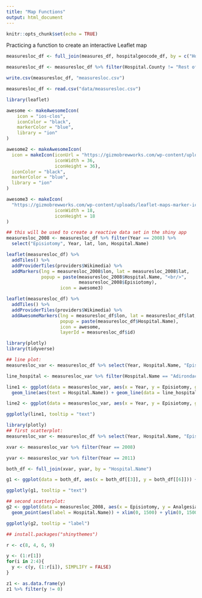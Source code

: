 ```yaml
---
title: "Map Functions"
output: html_document
---
```


```r
knitr::opts_chunk$set(echo = TRUE)
```

Practicing a function to create an interactive Leaflet map

```r
measuresloc_df <- full_join(measures_df, hospitalgeocode_df, by = c("Hospital.Name" = "Hospital"))

measuresloc_df <- measuresloc_df %>% filter(Hospital.County != "Rest of State")

write.csv(measuresloc_df, "measuresloc.csv")

measuresloc_df <- read.csv("data/measuresloc.csv")

library(leaflet)

awesome <- makeAwesomeIcon(
    icon = "ios-clos",
    iconColor = "black",
    markerColor = "blue",
    library = "ion"
)

awesome2 <- makeAwesomeIcon(
  icon = makeIcon(iconUrl = "https://gizmobrewworks.com/wp-content/uploads/leaflet-maps-marker-icons/hospital-2.png", 
                  iconWidth = 36, 
                  iconHeight = 36),
  iconColor = "black",
  markerColor = "blue",
  library = "ion"
)

awesome3 <- makeIcon(
  "https://gizmobrewworks.com/wp-content/uploads/leaflet-maps-marker-icons/hospital-2.png", 
                  iconWidth = 18, 
                  iconHeight = 18
)

## this will be used to create a reactive data set in the shiny app
measuresloc_2008 <- measuresloc_df %>% filter(Year == 2008) %>% 
  select("Episiotomy", Year, lat, lon, Hospital.Name)

leaflet(measuresloc_df) %>% 
  addTiles() %>% 
  addProviderTiles(providers$Wikimedia) %>% 
  addMarkers(lng = measuresloc_2008$lon, lat = measuresloc_2008$lat, 
             popup = paste(measuresloc_2008$Hospital.Name, "<br/>", 
                           measuresloc_2008$Episiotomy), 
                    icon = awesome3)

leaflet(measuresloc_df) %>% 
  addTiles() %>% 
  addProviderTiles(providers$Wikimedia) %>% 
  addAwesomeMarkers(lng = measuresloc_df$lon, lat = measuresloc_df$lat, 
                    popup = paste(measuresloc_df$Hospital.Name), 
                    icon = awesome, 
                    layerId = measuresloc_df$id)
```

```r
library(plotly)
library(tidyverse)

## line plot:
measuresloc_var <- measuresloc_df %>% select(Year, Hospital.Name, "Episiotomy")

line_hospital <- measuresloc_var %>% filter(Hospital.Name == "Adirondack Medical Center-Saranac Lake Site")

line1 <- ggplot(data = measuresloc_var, aes(x = Year, y = Episiotomy, group = Hospital.Name)) + 
  geom_line(aes(text = Hospital.Name)) + geom_line(data = line_hospital, aes(x = Year, y = Episiotomy), colour = "red")

line2 <- ggplot(data = measuresloc_var, aes(x = Year, y = Episiotomy, group = Hospital.Name)) + geom_line(aes(text = Hospital.Name))

ggplotly(line1, tooltip = "text")
```

```r
library(plotly)
## first scatterplot:
measuresloc_var <- measuresloc_df %>% select(Year, Hospital.Name, "Episiotomy", Hospital.County)

xvar <- measuresloc_var %>% filter(Year == 2008)

yvar <- measuresloc_var %>% filter(Year == 2011)

both_df <- full_join(xvar, yvar, by = "Hospital.Name")

g1 <- ggplot(data = both_df, aes(x = both_df[[3]], y = both_df[[6]])) + geom_point(aes(colour = both_df[[4]], text = paste("<br>", Hospital.Name, "<br> County: ", both_df[[4]])))

ggplotly(g1, tooltip = "text")
```

```r
## second scatterplot:
g2 <- ggplot(data = measuresloc_2008, aes(x = Episiotomy, y = Analgesia)) + 
  geom_point(aes(label = Hospital.Name)) + xlim(0, 1500) + ylim(0, 1500) + geom_smooth(se = F)

ggplotly(g2, tooltip = "label")
```

```r
## install.packages("shinythemes")
```

```r
r <- c(8, 4, 6, 9)

y <- (1:r[1])
for(i in 2:4){
  y <- c(y, (1:r[i]), SIMPLIFY = FALSE)
}

z1 <- as.data.frame(y)
z1 %>% filter(y != 0)
```
